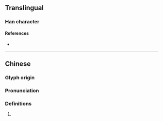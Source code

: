{{character info}}
==Translingual==

===Han character===
{{Han char|rn=75|rad=木|as=10|sn=14|four=42977|canj=DBHX|ids=⿰木舀}}

====References====
* {{Han ref|kx=0545.220|dkj=15305|dj=0933.110|hdz=21266.040|uh=69C4|ud=27076|bh=E24F|bd=57935}}

----

==Chinese==
{{zh-forms}}

===Glyph origin===
{{Han etym}}

===Pronunciation===
{{zh-pron
|m=tāo
|c=tou1
|h=
|md=
|mn=
|w=
|mc=y
|oc=y
|cat=
}}

===Definitions===
{{zh-hanzi}}

# {{rfdef|zh}}